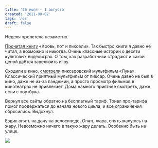 ```yaml
---
title: '26 июля - 1 августа'
created: '2021-08-02'
tags: 'лог'
draft: false
---
```


Неделя пролетела незаметно.

[Прочитал книгу](/books) «Кровь, пот и пиксели». Так быстро книги я давно не читал, а возможно и никогда. Очень классные истории о десяти культовых видеоиграх. О том, как разработчики страдают и какой ценой даётся зарелизить игру.

Сходили в кино, [смотрели](/movies) пиксаровский мультфильм «Лука». Классический приятный мультфильм от пиксар. Очень давно не был в кино, даже не из-за пандемии, а просто просмотр фильмов в кинотеатрах не привлекает. Дома намного приятнее смотреть, даже если с ноутбука.

Вернул все сайты обратно на бесплатный тариф. Триал про-тарифа помог продержаться до начала нового цикла, и все ограничения сбросились. Выдохнул.

Ездил опять на дачу на велосипеде. Опять жара, опять жалуюсь на жару. Невозможно ничего в такую жару делать. Особенно быть на улице.

![](/img/IMG_20210801_193430.jpg)